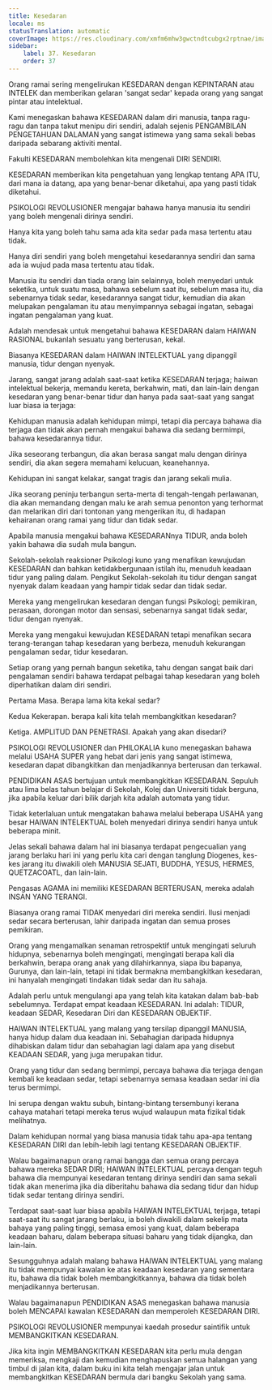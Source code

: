 ```yaml
---
title: Kesedaran
locale: ms
statusTranslation: automatic
coverImage: https://res.cloudinary.com/xmfm6mhw3gwctndtcubgx2rptnae/image/upload/v1740337243/small_cover_educacion_fundamental_a051170f1c.webp
sidebar:
    label: 37. Kesedaran
    order: 37
---
```

Orang ramai sering mengelirukan KESEDARAN dengan KEPINTARAN atau INTELEK dan memberikan gelaran 'sangat sedar' kepada orang yang sangat pintar atau intelektual.

Kami menegaskan bahawa KESEDARAN dalam diri manusia, tanpa ragu-ragu dan tanpa takut menipu diri sendiri, adalah sejenis PENGAMBILAN PENGETAHUAN DALAMAN yang sangat istimewa yang sama sekali bebas daripada sebarang aktiviti mental.

Fakulti KESEDARAN membolehkan kita mengenali DIRI SENDIRI.

KESEDARAN memberikan kita pengetahuan yang lengkap tentang APA ITU, dari mana ia datang, apa yang benar-benar diketahui, apa yang pasti tidak diketahui.

PSIKOLOGI REVOLUSIONER mengajar bahawa hanya manusia itu sendiri yang boleh mengenali dirinya sendiri.

Hanya kita yang boleh tahu sama ada kita sedar pada masa tertentu atau tidak.

Hanya diri sendiri yang boleh mengetahui kesedarannya sendiri dan sama ada ia wujud pada masa tertentu atau tidak.

Manusia itu sendiri dan tiada orang lain selainnya, boleh menyedari untuk seketika, untuk suatu masa, bahawa sebelum saat itu, sebelum masa itu, dia sebenarnya tidak sedar, kesedarannya sangat tidur, kemudian dia akan melupakan pengalaman itu atau menyimpannya sebagai ingatan, sebagai ingatan pengalaman yang kuat.

Adalah mendesak untuk mengetahui bahawa KESEDARAN dalam HAIWAN RASIONAL bukanlah sesuatu yang berterusan, kekal.

Biasanya KESEDARAN dalam HAIWAN INTELEKTUAL yang dipanggil manusia, tidur dengan nyenyak.

Jarang, sangat jarang adalah saat-saat ketika KESEDARAN terjaga; haiwan intelektual bekerja, memandu kereta, berkahwin, mati, dan lain-lain dengan kesedaran yang benar-benar tidur dan hanya pada saat-saat yang sangat luar biasa ia terjaga:

Kehidupan manusia adalah kehidupan mimpi, tetapi dia percaya bahawa dia terjaga dan tidak akan pernah mengakui bahawa dia sedang bermimpi, bahawa kesedarannya tidur.

Jika seseorang terbangun, dia akan berasa sangat malu dengan dirinya sendiri, dia akan segera memahami kelucuan, keanehannya.

Kehidupan ini sangat kelakar, sangat tragis dan jarang sekali mulia.

Jika seorang peninju terbangun serta-merta di tengah-tengah perlawanan, dia akan memandang dengan malu ke arah semua penonton yang terhormat dan melarikan diri dari tontonan yang mengerikan itu, di hadapan kehairanan orang ramai yang tidur dan tidak sedar.

Apabila manusia mengakui bahawa KESEDARANnya TIDUR, anda boleh yakin bahawa dia sudah mula bangun.

Sekolah-sekolah reaksioner Psikologi kuno yang menafikan kewujudan KESEDARAN dan bahkan ketidakbergunaan istilah itu, menuduh keadaan tidur yang paling dalam. Pengikut Sekolah-sekolah itu tidur dengan sangat nyenyak dalam keadaan yang hampir tidak sedar dan tidak sedar.

Mereka yang mengelirukan kesedaran dengan fungsi Psikologi; pemikiran, perasaan, dorongan motor dan sensasi, sebenarnya sangat tidak sedar, tidur dengan nyenyak.

Mereka yang mengakui kewujudan KESEDARAN tetapi menafikan secara terang-terangan tahap kesedaran yang berbeza, menuduh kekurangan pengalaman sedar, tidur kesedaran.

Setiap orang yang pernah bangun seketika, tahu dengan sangat baik dari pengalaman sendiri bahawa terdapat pelbagai tahap kesedaran yang boleh diperhatikan dalam diri sendiri.

Pertama Masa. Berapa lama kita kekal sedar?

Kedua Kekerapan. berapa kali kita telah membangkitkan kesedaran?

Ketiga. AMPLITUD DAN PENETRASI. Apakah yang akan disedari?

PSIKOLOGI REVOLUSIONER dan PHILOKALIA kuno menegaskan bahawa melalui USAHA SUPER yang hebat dari jenis yang sangat istimewa, kesedaran dapat dibangkitkan dan menjadikannya berterusan dan terkawal.

PENDIDIKAN ASAS bertujuan untuk membangkitkan KESEDARAN. Sepuluh atau lima belas tahun belajar di Sekolah, Kolej dan Universiti tidak berguna, jika apabila keluar dari bilik darjah kita adalah automata yang tidur.

Tidak keterlaluan untuk mengatakan bahawa melalui beberapa USAHA yang besar HAIWAN INTELEKTUAL boleh menyedari dirinya sendiri hanya untuk beberapa minit.

Jelas sekali bahawa dalam hal ini biasanya terdapat pengecualian yang jarang berlaku hari ini yang perlu kita cari dengan tanglung Diogenes, kes-kes jarang itu diwakili oleh MANUSIA SEJATI, BUDDHA, YESUS, HERMES, QUETZACOATL, dan lain-lain.

Pengasas AGAMA ini memiliki KESEDARAN BERTERUSAN, mereka adalah INSAN YANG TERANGI.

Biasanya orang ramai TIDAK menyedari diri mereka sendiri. Ilusi menjadi sedar secara berterusan, lahir daripada ingatan dan semua proses pemikiran.

Orang yang mengamalkan senaman retrospektif untuk mengingati seluruh hidupnya, sebenarnya boleh mengingati, mengingati berapa kali dia berkahwin, berapa orang anak yang dilahirkannya, siapa ibu bapanya, Gurunya, dan lain-lain, tetapi ini tidak bermakna membangkitkan kesedaran, ini hanyalah mengingati tindakan tidak sedar dan itu sahaja.

Adalah perlu untuk mengulangi apa yang telah kita katakan dalam bab-bab sebelumnya. Terdapat empat keadaan KESEDARAN. Ini adalah: TIDUR, keadaan SEDAR, Kesedaran Diri dan KESEDARAN OBJEKTIF.

HAIWAN INTELEKTUAL yang malang yang tersilap dipanggil MANUSIA, hanya hidup dalam dua keadaan ini. Sebahagian daripada hidupnya dihabiskan dalam tidur dan sebahagian lagi dalam apa yang disebut KEADAAN SEDAR, yang juga merupakan tidur.

Orang yang tidur dan sedang bermimpi, percaya bahawa dia terjaga dengan kembali ke keadaan sedar, tetapi sebenarnya semasa keadaan sedar ini dia terus bermimpi.

Ini serupa dengan waktu subuh, bintang-bintang tersembunyi kerana cahaya matahari tetapi mereka terus wujud walaupun mata fizikal tidak melihatnya.

Dalam kehidupan normal yang biasa manusia tidak tahu apa-apa tentang KESEDARAN DIRI dan lebih-lebih lagi tentang KESEDARAN OBJEKTIF.

Walau bagaimanapun orang ramai bangga dan semua orang percaya bahawa mereka SEDAR DIRI; HAIWAN INTELEKTUAL percaya dengan teguh bahawa dia mempunyai kesedaran tentang dirinya sendiri dan sama sekali tidak akan menerima jika dia diberitahu bahawa dia sedang tidur dan hidup tidak sedar tentang dirinya sendiri.

Terdapat saat-saat luar biasa apabila HAIWAN INTELEKTUAL terjaga, tetapi saat-saat itu sangat jarang berlaku, ia boleh diwakili dalam sekelip mata bahaya yang paling tinggi, semasa emosi yang kuat, dalam beberapa keadaan baharu, dalam beberapa situasi baharu yang tidak dijangka, dan lain-lain.

Sesungguhnya adalah malang bahawa HAIWAN INTELEKTUAL yang malang itu tidak mempunyai kawalan ke atas keadaan kesedaran yang sementara itu, bahawa dia tidak boleh membangkitkannya, bahawa dia tidak boleh menjadikannya berterusan.

Walau bagaimanapun PENDIDIKAN ASAS menegaskan bahawa manusia boleh MENCAPAI kawalan KESEDARAN dan memperoleh KESEDARAN DIRI.

PSIKOLOGI REVOLUSIONER mempunyai kaedah prosedur saintifik untuk MEMBANGKITKAN KESEDARAN.

Jika kita ingin MEMBANGKITKAN KESEDARAN kita perlu mula dengan memeriksa, mengkaji dan kemudian menghapuskan semua halangan yang timbul di jalan kita, dalam buku ini kita telah mengajar jalan untuk membangkitkan KESEDARAN bermula dari bangku Sekolah yang sama.


